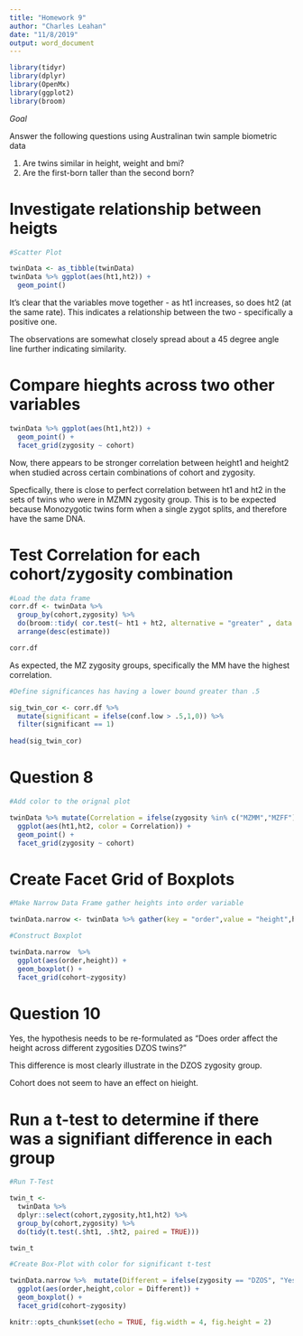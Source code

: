 ---
title: "Homework 9"
author: "Charles Leahan"
date: "11/8/2019"
output: word_document
---

```{r include = FALSE}

library(tidyr)
library(dplyr)
library(OpenMx)
library(ggplot2)
library(broom)

```

_Goal_

Answer the following questions using Australinan twin sample biometric data

1. Are twins similar in height, weight and bmi?
2. Are the first-born taller than the second born?


# Investigate relationship between heigts 


```{r}
#Scatter Plot 

twinData <- as_tibble(twinData)
twinData %>% ggplot(aes(ht1,ht2)) +
  geom_point()
```

It's clear that the variables move together - as ht1 increases, so does ht2 (at the same rate). This indicates a relationship between the two - specifically a positive one.  

The observations are somewhat closely spread about a 45 degree angle line further indicating similarity.

# Compare hieghts across two other variables

```{r, fig.height=4, fig.width=5}
twinData %>% ggplot(aes(ht1,ht2)) +
  geom_point() +
  facet_grid(zygosity ~ cohort)

```

 Now, there appears to be stronger correlation between height1 and height2 when studied across certain combinations of cohort and zygosity. 

 Specfically, there is close to perfect correlation between ht1 and ht2 in the sets of twins who were in MZMN zygosity group. This is to be expected because Monozygotic twins form when a single zygot splits, and therefore have the same DNA. 

# Test Correlation for each cohort/zygosity combination

```{r}
#Load the data frame
corr.df <- twinData %>% 
  group_by(cohort,zygosity) %>%  
  do(broom::tidy( cor.test(~ ht1 + ht2, alternative = "greater" , data = . ))) %>%
  arrange(desc(estimate))

corr.df
```

As expected, the MZ zygosity groups, specifically the MM have the highest correlation.  


```{r}
#Define significances has having a lower bound greater than .5

sig_twin_cor <- corr.df %>% 
  mutate(significant = ifelse(conf.low > .5,1,0)) %>%
  filter(significant == 1)
  
head(sig_twin_cor)
```


# Question 8

```{r}

#Add color to the orignal plot

twinData %>% mutate(Correlation = ifelse(zygosity %in% c("MZMM","MZFF"), "Corr","Non.Corr")) %>% 
  ggplot(aes(ht1,ht2, color = Correlation)) +
  geom_point() +
  facet_grid(zygosity ~ cohort) 

```

# Create Facet Grid of Boxplots 

```{r}
#Make Narrow Data Frame gather heights into order variable

twinData.narrow <- twinData %>% gather(key = "order",value = "height",ht1:ht2) 

#Construct Boxplot

twinData.narrow  %>% 
  ggplot(aes(order,height)) +
  geom_boxplot() +
  facet_grid(cohort~zygosity)
```


# Question 10 

Yes, the hypothesis needs to be re-formulated as "Does order affect the height across different zygosities DZOS twins?"

This difference is most clearly illustrate in the DZOS zygosity group. 

Cohort does not seem to have an effect on hieight. 


# Run a t-test to determine if there was a signifiant difference in each group

```{r eval=FALSE}
#Run T-Test

twin_t <- 
  twinData %>% 
  dplyr::select(cohort,zygosity,ht1,ht2) %>% 
  group_by(cohort,zygosity) %>%
  do(tidy(t.test(.$ht1, .$ht2, paired = TRUE)))

twin_t
```


```{r}
#Create Box-Plot with color for significant t-test

twinData.narrow %>%  mutate(Different = ifelse(zygosity == "DZOS", "Yes ","No")) %>% 
  ggplot(aes(order,height,color = Different)) +
  geom_boxplot() +
  facet_grid(cohort~zygosity)
```

























```{r setup, include=FALSE}
knitr::opts_chunk$set(echo = TRUE, fig.width = 4, fig.height = 2)
```

